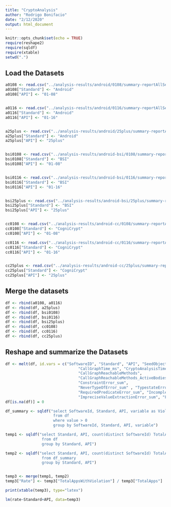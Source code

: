 ```yaml
---
title: "CryptoAnalysis"
author: "Rodrigo Bonifacio"
date: "2/12/2020"
output: html_document
---
```


```r
knitr::opts_chunk$set(echo = TRUE)
require(reshape2)
require(sqldf)
require(xtable)
setwd(".")
```

## Load the Datasets

```r
a0108 <- read.csv("../analysis-results/android/0108/summary-reportAllSeeds.csv", sep=";", head=T)
a0108["Standard"] <- "Android"
a0108["API"] <- "01-08"


a0116 <- read.csv("../analysis-results/android/0116/summary-reportAllSeeds.csv", sep=";", head=T)
a0116["Standard"] <- "Android"
a0116["API"] <- "01-16"


a25plus <- read.csv("../analysis-results/android/25plus/summary-reportAllSeeds.csv", sep=";", head=T)
a25plus["Standard"] <- "Android"
a25plus["API"] <- "25plus"


bsi0108 <- read.csv("../analysis-results/android-bsi/0108/summary-reportAllSeeds.csv", sep=";", head=T)
bsi0108["Standard"] <- "BSI"
bsi0108["API"] <- "01-08"


bsi0116 <- read.csv("../analysis-results/android-bsi/0116/summary-reportAllSeeds.csv", sep=";", head=T)
bsi0116["Standard"] <- "BSI"
bsi0116["API"] <- "01-16"


bsi25plus <- read.csv("../analysis-results/android-bsi/25plus/summary-reportAllSeeds.csv", sep=";", head=T)
bsi25plus["Standard"] <- "BSI"
bsi25plus["API"] <- "25plus"


cc0108 <- read.csv("../analysis-results/android-cc/0108/summary-reportAllSeeds.csv", sep=";", head=T)
cc0108["Standard"] <- "CogniCrypt"
cc0108["API"] <- "01-08"

cc0116 <- read.csv("../analysis-results/android-cc/0116/summary-reportAllSeeds.csv", sep=";", head=T)
cc0116["Standard"] <- "CogniCrypt"
cc0116["API"] <- "01-16"


cc25plus <- read.csv("../analysis-results/android-cc/25plus/summary-reportAllSeeds.csv", sep=";", head=T)
cc25plus["Standard"] <- "CogniCrypt"
cc25plus["API"] <- "25plus"

```

## Merge the datasets 

```r
df <- rbind(a0108, a0116)
df <- rbind(df, a25plus)
df <- rbind(df, bsi0108)
df <- rbind(df, bsi0116)
df <- rbind(df, bsi25plus)
df <- rbind(df, cc0108)
df <- rbind(df, cc0116)
df <- rbind(df, cc25plus)
```


## Reshape and summarize the Datasets 

```r
df <- melt(df, id.vars = c("SoftwareID", "Standard", "API", "SeedObjectCount", 
                                "CallGraphTime_ms", "CryptoAnalysisTime_ms",                                                                    
                                "CallGraphReachableMethods",                                                 
                                "CallGraphReachableMethods_ActiveBodies","DataflowVisitedMethod",                                                
                                "ConstraintError_sum", 
                                "NeverTypeOfError_sum" , "TypestateError_sum", 
                                "RequiredPredicateError_sum", "IncompleteOperationError_sum",
                                "ImpreciseValueExtractionError_sum", "ForbiddenMethodError_sum"))
df[is.na(df)] = 0

df_summary <- sqldf("select SoftwareId, Standard, API, variable as Violation, sum(value) Total 
                     from df 
                     where value > 0
                     group by SoftwareId, Standard, API, variable")
```



```r
temp1 <- sqldf("select Standard, API, count(distinct SoftwareId) TotalApps
                from df
                group by Standard, API")

temp2 <- sqldf("select Standard, API, count(distinct SoftwareId) TotalAppsWithViolation
                from df_summary
                group by Standard, API")


temp3 <- merge(temp1, temp2)
temp3["Rate"] <- temp3["TotalAppsWithViolation"] / temp3["TotalApps"] 

print(xtable(temp3), type="latex") 

lm(rate~Standard+API, data=temp3)
```